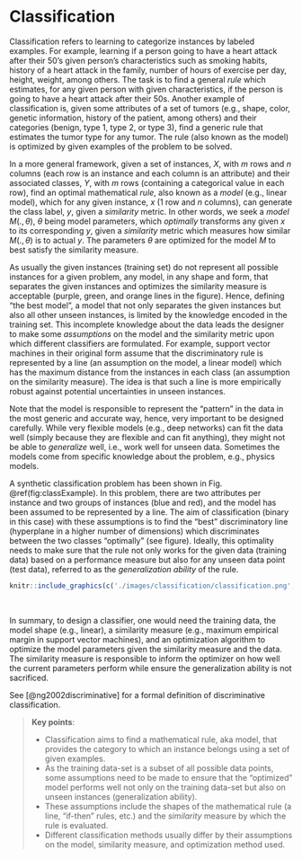 # Classification

Classification refers to learning to categorize instances by labeled examples. For example, learning if a person going to have a heart attack after their 50's given person's characteristics such as smoking habits, history of a heart attack in the family, number of hours of exercise per day, height, weight, among others. The task is to find a general *rule* which estimates, for any given person with given characteristics, if the person is going to have a heart attack after their 50s. Another example of classification is, given some attributes of a set of tumors (e.g., shape, color, genetic information, history of the patient, among others) and their categories (benign, type 1, type 2, or type 3), find a generic rule that estimates the tumor type for any tumor. The rule (also known as the model) is optimized by given examples of the problem to be solved.

In a more general framework, given a set of instances, $X$, with $m$ rows and $n$ columns (each row is an instance and each column is an attribute) and their associated classes, $Y$, with $m$ rows (containing a categorical value in each row), find an optimal mathematical *rule*, also known as a *model* (e.g., linear model), which for any given instance, $x$ ($1$ row and $n$ columns), can generate the class label, $y$, given a *similarity* metric. In other words, we seek a *model* $M(.,\theta)$, $\theta$ being model parameters, which *optimally* transforms any given $x$ to its corresponding $y$, given a *similarity* metric which measures how similar $M(.,\theta)$ is to actual $y$. The parameters $\theta$ are optimized for the model $M$ to best satisfy the similarity measure. 

As usually the given instances (training set) do not represent all possible instances for a given problem, any model, in any shape and form, that separates the given instances and optimizes the similarity measure is acceptable (purple, green, and orange lines in the figure). Hence, defining "the best model", a model that not only separates the given instances but also all other unseen instances, is limited by the knowledge encoded in the training set. This incomplete knowledge about the data leads the designer to make some *assumptions* on the model and the similarity metric upon which different classifiers are formulated. For example, support vector machines in their original form assume that the discriminatory rule is represented by a line (an assumption on the model, a linear model) which has the maximum distance from the instances in each class (an assumption on the similarity measure). The idea is that such a line is more empirically robust against potential uncertainties in unseen instances. 

Note that the model is responsible to represent the "pattern" in the data in the most generic and accurate way, hence, very important to be designed carefully. While very flexible models (e.g., deep networks) can fit the data well (simply because they are flexible and can fit anything), they might not be able to *generalize* well, i.e., work well for unseen data. Sometimes the models come from specific knowledge about the problem, e.g., physics models. 

A synthetic classification problem has been shown in Fig. \@ref(fig:classExample). In this problem, there are two attributes per instance and two groups of instances (blue and red), and the model has been assumed to be represented by a line. The aim of classification (binary in this case) with these assumptions is to find the "best" discriminatory line (hyperplane in a higher number of dimensions) which discriminates between the two classes "optimally" (see figure). Ideally, this optimality needs to make sure that the rule not only works for the given data (training data) based on a performance measure but also for any unseen data point (test data), referred to as the *generalization ability* of the rule.

```r
knitr::include_graphics(c('./images/classification/classification.png', './images/classification/classification_.png'))
```

&nbsp;

In summary, to design a classifier, one would need the training data, the model shape (e.g., linear), a similarity measure (e.g., maximum empirical margin in support vector machines), and an optimization algorithm to optimize the model parameters given the similarity measure and the data. The similarity measure is responsible to inform the optimizer on how well the current parameters perform while ensure the generalization ability is not sacrificed. 

See [@ng2002discriminative] for a formal definition of discriminative classification. 

> **Key points**:
>
>* Classification aims to find a mathematical rule, aka model, that provides the category to which an instance belongs using a set of given examples.
>* As the training data-set is a subset of all possible data points, some assumptions need to be made to ensure that the "optimized" model performs well not only on the training data-set but also on unseen instances (generalization ability). 
>* These assumptions include the shapes of the mathematical rule (a line, "if-then" rules, etc.) and the *similarity* measure by which the rule is evaluated.
>* Different classification methods usually differ by their assumptions on the model, similarity measure, and optimization method used.
